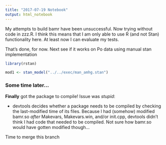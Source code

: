 ```yaml
---
title: "2017-07-19 Notebook"
output: html_notebook
---
```


My attempts to build bamr have been unsuccessful. Now trying without code in zzz.R. I think this means that I am only able to use R (and not Stan) functionality here. At least now I can evaluate my tests. 


That's done, for now. Next see if it works on Po data using manual stan implementation

```r
library(rstan)

mod1 <- stan_model("../../exec/man_amhg.stan")
```

### Some time later...

**Finally** got the package to compile! Issue was *stupid*:

- devtools decides whether a package needs to be compiled by checking the last-modified time of its files. Because I had (somehow) modified bamr.so *after* Makevars, Makevars.win, and/or init.cpp, devtools didn't think I had code that needed to be compiled. Not sure how bamr.so would have gotten modified though...

Time to merge this branch